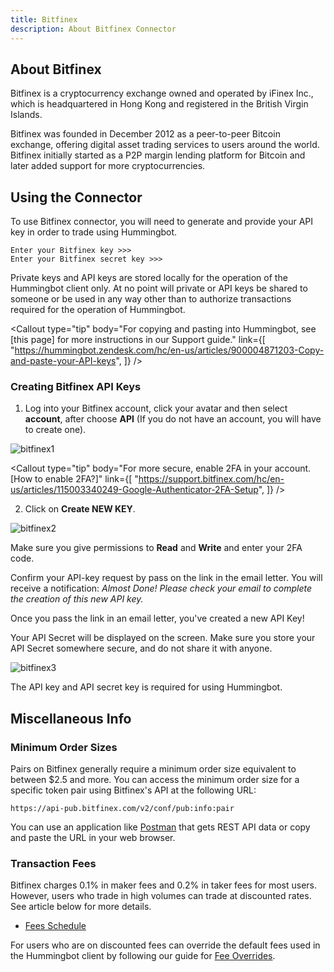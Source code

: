 ```yaml
---
title: Bitfinex
description: About Bitfinex Connector
---
```



## About Bitfinex

Bitfinex is a cryptocurrency exchange owned and operated by iFinex Inc., which is headquartered in Hong Kong and registered in the British Virgin Islands.

Bitfinex was founded in December 2012 as a peer-to-peer Bitcoin exchange, offering digital asset trading services to users around the world. Bitfinex initially started as a P2P margin lending platform for Bitcoin and later added support for more cryptocurrencies.

## Using the Connector

To use Bitfinex connector, you will need to generate and provide your API key in order to trade using Hummingbot.

```
Enter your Bitfinex key >>>
Enter your Bitfinex secret key >>>
```

Private keys and API keys are stored locally for the operation of the Hummingbot client only.
At no point will private or API keys be shared to someone or be used in any way other
than to authorize transactions required for the operation of Hummingbot.

<Callout
  type="tip"
  body="For copying and pasting into Hummingbot, see [this page] for more instructions in our Support guide."
  link={[
    "https://hummingbot.zendesk.com/hc/en-us/articles/900004871203-Copy-and-paste-your-API-keys",
  ]}
/>

### Creating Bitfinex API Keys

1. Log into your Bitfinex account, click your avatar and then select **account**, after choose **API** (If you do not have an account, you will have to create one).

![bitfinex1](/img/bitfinex1.png)

<Callout
  type="tip"
  body="For more secure, enable 2FA in your account. [How to enable 2FA?]"
  link={[
    "https://support.bitfinex.com/hc/en-us/articles/115003340249-Google-Authenticator-2FA-Setup",
  ]}
/>

2. Click on **Create NEW KEY**.

![bitfinex2](/img/bitfinex2.png)

Make sure you give permissions to **Read** and **Write** and enter your 2FA code.

Confirm your API-key request by pass on the link in the email letter. You will receive a notification: _Almost Done! Please check your email to complete the creation of this new API key._

<Callout
  type="warning"
  body="For API key permissions, we recommend using #Orders# enabled API keys; enabling #withdraw#, or the equivalent is unnecessary for current Hummingbot strategies."
/>

Once you pass the link in an email letter, you've created a new API Key!

Your API Secret will be displayed on the screen. Make sure you store your API Secret somewhere secure, and do not share it with anyone.

![bitfinex3](/img/bitfinex3.png)

The API key and API secret key is required for using Hummingbot.

<Callout
  type="warning"
  body="If you lose your Secret Key, you can delete the API and create a new one. However, it will be impossible to reuse the same API."
/>

## Miscellaneous Info

### Minimum Order Sizes

Pairs on Bitfinex generally require a minimum order size equivalent to between \$2.5 and more. You can access the minimum order size for a specific token pair using Bitfinex's API at the following URL:

```
https://api-pub.bitfinex.com/v2/conf/pub:info:pair
```

You can use an application like [Postman](https://www.postman.com/) that gets REST API data or copy and paste the URL in your web browser.

### Transaction Fees

Bitfinex charges 0.1% in maker fees and 0.2% in taker fees for most users. However, users who trade in high volumes can trade at discounted rates. See article below for more details.

- [Fees Schedule](https://www.bitfinex.com/fees)

For users who are on discounted fees can override the default fees used in the Hummingbot client by following our guide for [Fee Overrides](/operation/override-fees).
